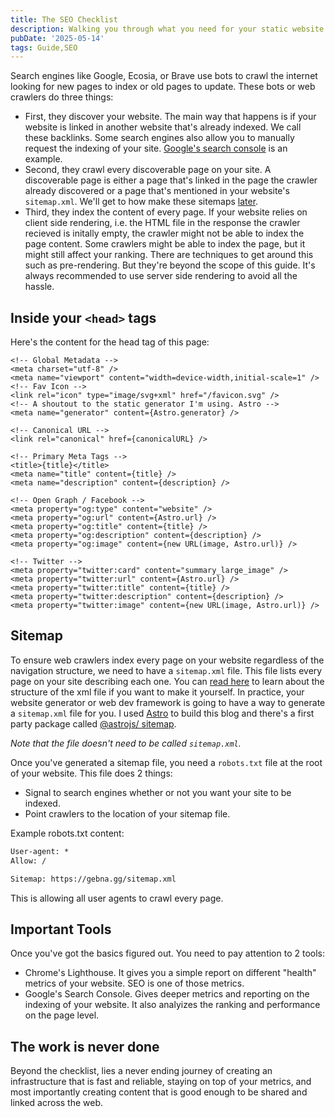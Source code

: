 ```yaml
---
title: The SEO Checklist
description: Walking you through what you need for your static website to be SEO friendly
pubDate: '2025-05-14'
tags: Guide,SEO
---
```


Search engines like Google, Ecosia, or Brave use bots to crawl the internet looking for new pages to index or old pages to update. These bots or web crawlers do three things:

- First, they discover your website. The main way that happens is if your website is linked in another website that's already indexed. We call these backlinks. Some search engines also allow you to manually request the indexing of your site. [Google's search console](https://developers.google.com/search/docs/monitor-debug/search-console-start) is an example.
- Second, they crawl every discoverable page on your site. A discoverable page is either a page that's linked in the page the crawler already discovered or a page that's mentioned in your website's `sitemap.xml`. We'll get to how make these sitemaps [later](#sitemap).
- Third, they index the content of every page. If your website relies on client side rendering, i.e. the HTML file in the response the crawler recieved is initally empty, the crawler might not be able to index the page content. Some crawlers might be able to index the page, but it might still affect your ranking. There are techniques to get around this such as pre-rendering. But they're beyond the scope of this guide. It's always recommended to use server side rendering to avoid all the hassle.

## Inside your `<head>` tags

Here's the content for the head tag of this page:

```astro
<!-- Global Metadata -->
<meta charset="utf-8" />
<meta name="viewport" content="width=device-width,initial-scale=1" />
<!-- Fav Icon -->
<link rel="icon" type="image/svg+xml" href="/favicon.svg" />
<!-- A shoutout to the static generator I'm using. Astro -->
<meta name="generator" content={Astro.generator} />

<!-- Canonical URL -->
<link rel="canonical" href={canonicalURL} />

<!-- Primary Meta Tags -->
<title>{title}</title>
<meta name="title" content={title} />
<meta name="description" content={description} />

<!-- Open Graph / Facebook -->
<meta property="og:type" content="website" />
<meta property="og:url" content={Astro.url} />
<meta property="og:title" content={title} />
<meta property="og:description" content={description} />
<meta property="og:image" content={new URL(image, Astro.url)} />

<!-- Twitter -->
<meta property="twitter:card" content="summary_large_image" />
<meta property="twitter:url" content={Astro.url} />
<meta property="twitter:title" content={title} />
<meta property="twitter:description" content={description} />
<meta property="twitter:image" content={new URL(image, Astro.url)} />
```

## Sitemap

To ensure web crawlers index every page on your website regardless of the navigation structure, we need to have a `sitemap.xml` file. This file lists every page on your site describing each one. You can [read here](https://developers.google.com/search/docs/crawling-indexing/sitemaps/build-sitemap#xml) to learn about the structure of the xml file if you want to make it yourself. In practice, your website generator or web dev framework is going to have a way to generate a `sitemap.xml` file for you.
I used [Astro](https://astro.build/) to build this blog and there's a first party package called [@astrojs/
sitemap](https://docs.astro.build/en/guides/integrations-guide/sitemap/).

_Note that the file doesn't need to be called `sitemap.xml`._

Once you've generated a sitemap file, you need a `robots.txt` file at the root of your website. This file does 2 things:

- Signal to search engines whether or not you want your site to be indexed.
- Point crawlers to the location of your sitemap file.

Example robots.txt content:

```txt
User-agent: *
Allow: /

Sitemap: https://gebna.gg/sitemap.xml
```

This is allowing all user agents to crawl every page.

## Important Tools

Once you've got the basics figured out. You need to pay attention to 2 tools:

- Chrome's Lighthouse. It gives you a simple report on different "health" metrics of your website. SEO is one of those metrics.
- Google's Search Console. Gives deeper metrics and reporting on the indexing of your website. It also analyizes the ranking and performance on the page level.

## The work is never done

Beyond the checklist, lies a never ending journey of creating an infrastructure that is fast and reliable, staying on top of your metrics, and most importantly creating content that is good enough to be shared and linked across the web.
